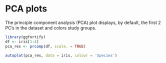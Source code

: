 # PCA plots

The principle component analysis (PCA) plot displays, by default, the first 2 PC’s in the dataset and colors study groups.

```r
library(ggfortify)
df <- iris[1:4]
pca_res <- prcomp(df, scale. = TRUE)

autoplot(pca_res, data = iris, colour = 'Species')
```